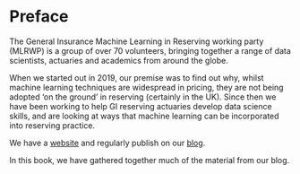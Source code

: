 # Preface {.unnumbered}

The General Insurance Machine Learning in Reserving working party (MLRWP) is a group of over 70 volunteers, bringing together a range of data scientists, actuaries and academics from around the globe.

When we started out in 2019, our premise was to find out why, whilst machine learning techniques are widespread in pricing, they are not being adopted ‘on the ground’ in reserving (certainly in the UK). Since then we have been working to help GI reserving actuaries develop data science skills, and are looking at ways that machine learning can be incorporated into reserving practice.

We have a [website](https://institute-and-faculty-of-actuaries.github.io/mlr-blog/) and regularly publish on our [blog](https://institute-and-faculty-of-actuaries.github.io/mlr-blog/posts.html).

In this book, we have gathered together much of the material from our blog.

